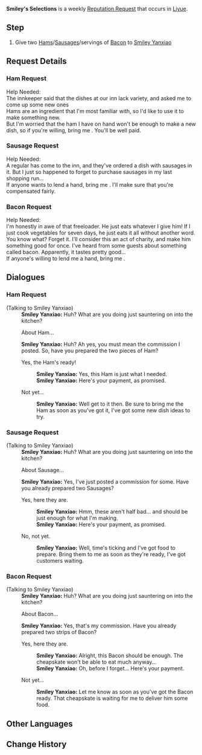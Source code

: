 {{Quest Infobox
|id            = 71705; 71706; 71707
|image         = NPC Smiley Yanxiao Thumb.png
|type          = Request
|region        = Liyue
|description   = [[Wangshu Inn]]'s [[Smiley Yanxiao]] needs two [[Ham]]s/[[Sausage]]s/strips of [[Bacon]].
|startLocation = [[Wangshu Inn]], [[Liyue]]
|characters    = Smiley Yanxiao; Traveler
|rep           = Liyue
|mora          = 20,000
}}
'''Smiley's Selections''' is a weekly [[Reputation Request]] that occurs in [[Liyue]].

==Step==
# Give two [[Ham]]s/[[Sausage]]s/servings of [[Bacon]] to [[Smiley Yanxiao]]

==Request Details==
===Ham Request===
Help Needed:<br />
The innkeeper said that the dishes at our inn lack variety, and asked me to come up some new ones<!-- [sic] punctuation is missing in game --><br />
Hams are an ingredient that I'm most familiar with, so I'd like to use it to make something new.<br />
But I'm worried that the ham I have on hand won't be enough to make a new dish, so if you're willing, bring me {{Color|buzzword|two Hams}}. You'll be well paid.

===Sausage Request===
Help Needed:<br />
A regular has come to the inn, and they've ordered a dish with sausages in it. But I just so happened to forget to purchase sausages in my last shopping run...<br />
If anyone wants to lend a hand, bring me {{Color|buzzword|two sausages}}. I'll make sure that you're compensated fairly.

===Bacon Request===
Help Needed:<br />
I'm honestly in awe of that freeloader. He just eats whatever I give him! If I just cook vegetables for seven days, he just eats it all without another word.<br />
You know what? Forget it. I'll consider this an act of charity, and make him something good for once. I've heard from some guests about something called bacon. Apparently, it tastes pretty good...<br />
If anyone's willing to lend me a hand, bring me {{Color|buzzword|two servings of bacon}}.

==Dialogues==
===Ham Request===
{{Dialogue start}}
;(Talking to Smiley Yanxiao)
:'''Smiley Yanxiao:''' Huh? What are you doing just sauntering on into the kitchen?
:{{DIcon|Quest}} About Ham...
:'''Smiley Yanxiao:''' Huh? Ah yes, you must mean the commission I posted. So, have you prepared the two pieces of Ham?
:{{DIcon|Quest}} Yes, the Ham's ready!
::'''Smiley Yanxiao:''' Yes, this Ham is just what I needed.
::'''Smiley Yanxiao:''' Here's your payment, as promised.
:{{DIcon}} Not yet...
::'''Smiley Yanxiao:''' Well get to it then. Be sure to bring me the Ham as soon as you've got it, I've got some new dish ideas to try.
{{Dialogue end}}

===Sausage Request===
{{Dialogue start}}
;(Talking to Smiley Yanxiao)
:'''Smiley Yanxiao:''' Huh? What are you doing just sauntering on into the kitchen?
:{{DIcon|Quest}} About Sausage...
:'''Smiley Yanxiao:''' Yes, I've just posted a commission for some. Have you already prepared two Sausages?
:{{DIcon|Quest}} Yes, here they are.
::'''Smiley Yanxiao:''' Hmm, these aren't half bad... and should be just enough for what I'm making.
::'''Smiley Yanxiao:''' Here's your payment, as promised.
:{{DIcon}} No, not yet.
::'''Smiley Yanxiao:''' Well, time's ticking and I've got food to prepare. Bring them to me as soon as they're ready, I've got customers waiting.
{{Dialogue end}}

===Bacon Request===
{{Dialogue start}}
;(Talking to Smiley Yanxiao)
:'''Smiley Yanxiao:''' Huh? What are you doing just sauntering on into the kitchen?
:{{DIcon|Quest}} About Bacon...
:'''Smiley Yanxiao:''' Yes, that's my commission. Have you already prepared two strips of Bacon?
:{{DIcon|Quest}} Yes, here they are.
::'''Smiley Yanxiao:''' Alright, this Bacon should be enough. The cheapskate won't be able to eat much anyway...
::'''Smiley Yanxiao:''' Oh, before I forget... Here's your payment.
:{{DIcon}} Not yet...
::'''Smiley Yanxiao:''' Let me know as soon as you've got the Bacon ready. That cheapskate is waiting for me to deliver him some food.
{{Dialogue end}}

==Other Languages==
{{Other Languages
|en      = Smiley's Selections
|zhs     = 言笑的食材需求
|zhs_rm  = Yánxiào de Shícái Xūqiú
|zht     = 言笑的食材需求
|zht_rm  = Yánxiào de Shícái Xūqiú
|zh_tl   = Yanxiao's Ingredient Needs
|ja      = 言笑の食材のリクエスト
|ja_rm   = Genshou no Shokudai no Rikuesuto
|ja_tl   = Yanxiao's Request for Ingredients
|ko      = 언소의 식자재 부탁
|ko_rm   = 
|ko_tl   = 
|es      = Ingredientes para el Sonriente Yanxiao
|es_tl   = 
|fr      = L'ingrédient de Yanxiao
|fr_tl   = The Ingredient of Yanxiao
|ru      = Продукты для улыбчивого Янь Сяо
|ru_tl   = 
|th      = การสรรหาวัตถุดิบของ Yanxiao
|th_rm   = 
|th_tl   = 
|vi      = Nguyên liệu thực phẩm Yanxiao cần
|vi_tl   = 
|de      = Yanxiaos Bitte um Zutaten
|de_tl   = Yanxiao's Request for Ingredients
|id      = Pilihan Smiley
|id_tl   = Smiley's Selection
|pt      = Pedido de Ingredientes do Yanxiao Sorridente
|pt_tl   = 
}}

==Change History==
{{Change History|1.1}}